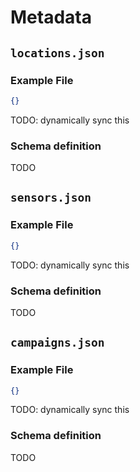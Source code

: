 # Metadata

## `locations.json`

### Example File

```json
{}
```

TODO: dynamically sync this

### Schema definition

TODO

## `sensors.json`

### Example File

```json
{}
```

TODO: dynamically sync this

### Schema definition

TODO

## `campaigns.json`

### Example File

```json
{}
```

TODO: dynamically sync this

### Schema definition

TODO